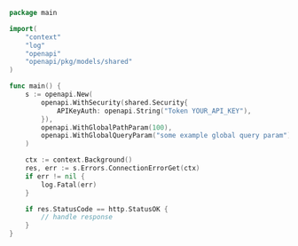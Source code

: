 ```go showLineNumbers copy filename="Connection Error Get usage example"
package main

import(
	"context"
	"log"
	"openapi"
	"openapi/pkg/models/shared"
)

func main() {
    s := openapi.New(
        openapi.WithSecurity(shared.Security{
            APIKeyAuth: openapi.String("Token YOUR_API_KEY"),
        }),
        openapi.WithGlobalPathParam(100),
        openapi.WithGlobalQueryParam("some example global query param"),
    )

    ctx := context.Background()
    res, err := s.Errors.ConnectionErrorGet(ctx)
    if err != nil {
        log.Fatal(err)
    }

    if res.StatusCode == http.StatusOK {
        // handle response
    }
}
```
